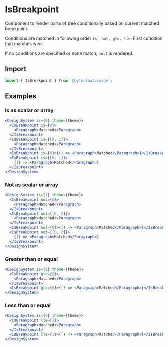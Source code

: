 # IsBreakpoint

Component to render parts of tree conditionally based on current matched breakpoint.

Conditions are matched in following order `is, not, gte, lte`. First condition that matches wins.

If no conditions are specified or none match, `null` is rendered.

## Import

```js transpile=false
import { IsBreakpoint } from '@byteclaw/visage';
```

## Examples

### Is as scalar or array

```jsx live=true
<DesignSystem is={0} theme={theme}>
  <IsBreakpoint is={0}>
    <Paragraph>Matched</Paragraph>
  </IsBreakpoint>
  <IsBreakpoint is={[0, 1]}>
    <Paragraph>Matched</Paragraph>
  </IsBreakpoint>
  <IsBreakpoint is={0}>{() => <Paragraph>Matched</Paragraph>}</IsBreakpoint>
  <IsBreakpoint is={[0, 1]}>
    {() => <Paragraph>Matched</Paragraph>}
  </IsBreakpoint>
</DesignSystem>
```

### Not as scalar or array

```jsx live=true
<DesignSystem is={1} theme={theme}>
  <IsBreakpoint not={0}>
    <Paragraph>Matched</Paragraph>
  </IsBreakpoint>
  <IsBreakpoint not={[0, 2]}>
    <Paragraph>Matched</Paragraph>
  </IsBreakpoint>
  <IsBreakpoint not={0}>{() => <Paragraph>Matched</Paragraph>}</IsBreakpoint>
  <IsBreakpoint not={[0, 2]}>
    {() => <Paragraph>Matched</Paragraph>}
  </IsBreakpoint>
</DesignSystem>
```

### Greater than or equal

```jsx live=true
<DesignSystem is={1} theme={theme}>
  <IsBreakpoint gte={0}>
    <Paragraph>Matched</Paragraph>
  </IsBreakpoint>
  <IsBreakpoint gte={0}>{() => <Paragraph>Matched</Paragraph>}</IsBreakpoint>
</DesignSystem>
```

### Less than or equal

```jsx live=true
<DesignSystem is={0} theme={theme}>
  <IsBreakpoint lte={1}>
    <Paragraph>Matched</Paragraph>
  </IsBreakpoint>
  <IsBreakpoint lte={1}>{() => <Paragraph>Matched</Paragraph>}</IsBreakpoint>
</DesignSystem>
```
